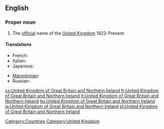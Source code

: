 ==English==
{{wikipedia}}

===Proper noun===
{{en-proper noun|current=[[United]] [[Kingdom]] [[of]] [[Great Britain]] and [[Northern]] [[Ireland]]}}

# The [[official]] name of the [[United Kingdom]] 1922-Present.

====Translations====
{{trans-top|United Kingdom of Great Britain and Northern Ireland}}
* French: {{t|fr|Royaume-Uni de Grande-Bretagne et d’Irlande du Nord|m}}
* Italian: {{t+|it|Regno Unito di Gran Bretagna e Irlanda del Nord|m}}
* Japanese: {{t-|ja|グレートブリテンおよび北アイルランド連合王国|tr=Gurēto Buriten oyobi Kita-Airurando rengōōkoku|sc=Jpan}}
{{trans-mid}}
* [[Macedonian]]: {{t-|mk|Обединето Кралство на Велика Британија и Северна Ирска|n|tr=Obedíneto Králstvo na Vélika Británija i Séverna ĺrska|sc=Cyrl|xs=Macedonian}}
* Russian: {{t-|ru|Соединённое Королевство Великобритании и Северной Ирландии|sc=Cyrl}}
{{trans-bottom}}

[[Category:Countries]]
[[Category:United Kingdom]]

[[cs:United Kingdom of Great Britain and Northern Ireland]]
[[fr:United Kingdom of Great Britain and Northern Ireland]]
[[it:United Kingdom of Great Britain and Northern Ireland]]
[[hu:United Kingdom of Great Britain and Northern Ireland]]
[[ja:United Kingdom of Great Britain and Northern Ireland]]
[[pl:United Kingdom of Great Britain and Northern Ireland]]
